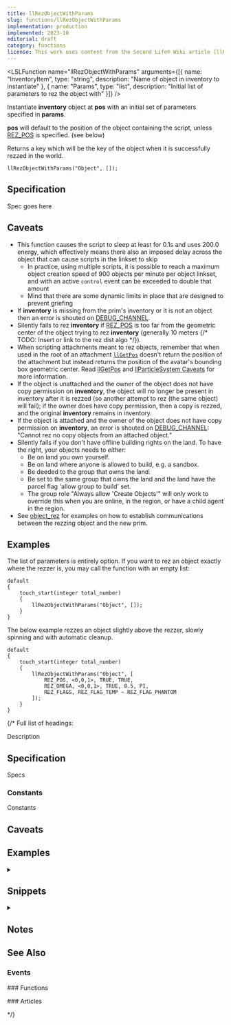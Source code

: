 ```yaml
---
title: llRezObjectWithParams
slug: functions/llRezObjectWithParams
implementation: production
implemented: 2023-10
editorial: draft
category: functions
license: This work uses content from the Second Life® Wiki article [llRezObjectWithParams](https://wiki.secondlife.com/wiki/LlRezObjectWithParams). Copyright © 2025 Linden Research, Inc. Licensed under the Creative Commons Attribution-Share Alike 3.0 License (see the [complete license terms](http://creativecommons.org/licenses/by-sa/3.0/legalcode)).
---
```


<LSLFunction
	name="llRezObjectWithParams"
	arguments={[{
		name: "InventoryItem",
		type: "string",
		description: "Name of object in inventory to instantiate"
	}, {
		name: "Params",
		type: "list",
		description: "Initial list of parameters to rez the object with"
	}]}
/>

Instantiate **inventory** object at **pos** with an initial set of parameters specified in **params**.

**pos** will default to the position of the object containing the script, unless [REZ_POS](/constants/REZ_POS) is specified. (see below)

Returns a key which will be the key of the object when it is successfully rezzed in the world.

```lsl
llRezObjectWithParams("Object", []);
```

## Specification

Spec goes here

## Caveats

* This function causes the script to sleep at least for 0.1s and uses 200.0 energy, which effectively means there also an imposed delay across the object that can cause scripts in the linkset to skip
	* In practice, using multiple scripts, it is possible to reach a maximum object creation speed of 900 objects per minute per object linkset, and with an active `control` event can be exceeded to double that amount
	* Mind that there are some dynamic limits in place that are designed to prevent griefing
* If **inventory** is missing from the prim's inventory or it is not an object then an error is shouted on [DEBUG_CHANNEL](/constants/DEBUG_CHANNEL).
* Silently fails to rez **inventory** if [REZ_POS](/constants/REZ_POS) is too far from the geometric center of the object trying to rez **inventory** (generally 10 meters {/* TODO: Insert or link to the rez dist algo */}).
* When scripting attachments meant to rez objects, remember that when used in the root of an attachment <code>[llGetPos](/functions/llGetPos)</code> doesn't return the position of the attachment but instead returns the position of the avatar's bounding box geometric center. Read [llGetPos](/functions/llGetPos) and [llParticleSystem Caveats](/functions/llParticleSystem) for more information.
* If the object is unattached and the owner of the object does not have copy permission on **inventory**, the object will no longer be present in inventory after it is rezzed (so another attempt to rez (the same object) will fail); if the owner does have copy permission, then a copy is rezzed, and the original **inventory** remains in inventory.
* If the object is attached and the owner of the object does not have copy permission on **inventory**, an error is shouted on [DEBUG_CHANNEL](/constants/DEBUG_CHANNEL): "Cannot rez no copy objects from an attached object."
* Silently fails if you don't have offline building rights on the land. To have the right, your objects needs to *either*: 
	* Be on land you own yourself.
	* Be on land where anyone is allowed to build, e.g. a sandbox. 
	* Be deeded to the group that owns the land.
	* Be set to the same group that owns the land and the land have the parcel flag 'allow group to build' set.
	* The group role "Always allow 'Create Objects'" will only work to override this when you are online, in the region, or have a child agent in the region.
* See [object_rez](/events/object_rez) for examples on how to establish communications between the rezzing object and the new prim.


## Examples

The list of parameters is entirely option. If you want to rez an object exactly where the rezzer is, you may call the function with an empty list:

```lsl
default
{
	touch_start(integer total_number)
	{
		llRezObjectWithParams("Object", []);
	}
}
```

The below example rezzes an object slightly above the rezzer, slowly spinning and with automatic cleanup.

```lsl
default
{
	touch_start(integer total_number)
	{
		llRezObjectWithParams("Object", [
			REZ_POS, <0,0,1>, TRUE, TRUE,
			REZ_OMEGA, <0,0,1>, TRUE, 0.5, PI,
			REZ_FLAGS, REZ_FLAG_TEMP ~ REZ_FLAG_PHANTOM
		]);
	}
}
```





{/* Full list of headings:

Description

## Specification

Specs

### Constants

Constants

## Caveats

## Examples

<details>
	<summary></summary>
	
	<Code lang="lsl">
		// Full Example LSL Script
	</Code>
</details>

## Snippets

<details>
	<summary></summary>
	
	<Code lang="lsl">
		// Small snippet
	</Code>
</details>

## Notes

## See Also

### Events

### Functions

### Articles

*/}